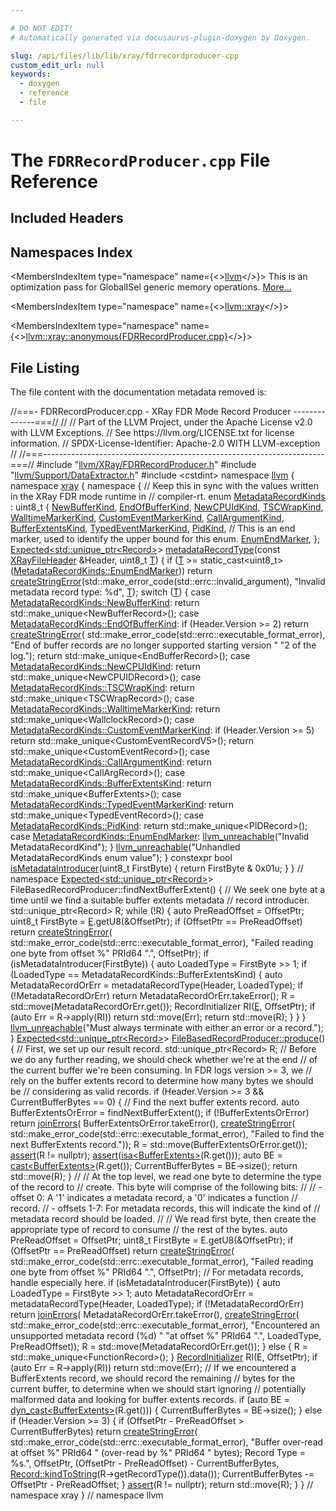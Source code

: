 ```yaml
---

# DO NOT EDIT!
# Automatically generated via docusaurus-plugin-doxygen by Doxygen.

slug: /api/files/lib/lib/xray/fdrrecordproducer-cpp
custom_edit_url: null
keywords:
  - doxygen
  - reference
  - file

---
```





# The `FDRRecordProducer.cpp` File Reference

<DoxygenPage pluginConfig={pluginConfig}>



## Included Headers

<IncludesList>
<IncludesListItem
  filePath="llvm/XRay/FDRRecordProducer.h"
  permalink="/docs/api/files/include/include/llvm/include/llvm/xray/fdrrecordproducer-h"
  isLocal="true" />
<IncludesListItem
  filePath="llvm/Support/DataExtractor.h"
  permalink="/docs/api/files/include/include/llvm/include/llvm/support/dataextractor-h"
  isLocal="true" />
<IncludesListItem
  filePath="cstdint"
  permalink=""
  isLocal="false" />
</IncludesList>

## Namespaces Index

<MembersIndex>

<MembersIndexItem
  type="namespace"
  name={<><a href="/docs/api/namespaces/llvm">llvm</a></>}>
This is an optimization pass for GlobalISel generic memory operations. <a href="/docs/api/namespaces/llvm/#details">More...</a>
</MembersIndexItem>

<MembersIndexItem
  type="namespace"
  name={<><a href="/docs/api/namespaces/llvm/xray">llvm::xray</a></>}>
</MembersIndexItem>

<MembersIndexItem
  type="namespace"
  name={<><a href="/docs/api/namespaces/llvm/xray/anonymous-fdrrecordproducer-cpp-">llvm::xray::anonymous&#123;FDRRecordProducer.cpp&#125;</a></>}>
</MembersIndexItem>

</MembersIndex>


## File Listing

The file content with the documentation metadata removed is:

<ProgramListing>

<Link id="l00001" /><CodeLine lineNumber="1"><Highlight kind="comment">//===- FDRRecordProducer.cpp - XRay FDR Mode Record Producer --------------===//</Highlight><Highlight kind="normal"></Highlight></CodeLine>
<Link id="l00002" /><CodeLine lineNumber="2"><Highlight kind="normal"></Highlight><Highlight kind="comment">//</Highlight><Highlight kind="normal"></Highlight></CodeLine>
<Link id="l00003" /><CodeLine lineNumber="3"><Highlight kind="normal"></Highlight><Highlight kind="comment">// Part of the LLVM Project, under the Apache License v2.0 with LLVM Exceptions.</Highlight><Highlight kind="normal"></Highlight></CodeLine>
<Link id="l00004" /><CodeLine lineNumber="4"><Highlight kind="normal"></Highlight><Highlight kind="comment">// See https://llvm.org/LICENSE.txt for license information.</Highlight><Highlight kind="normal"></Highlight></CodeLine>
<Link id="l00005" /><CodeLine lineNumber="5"><Highlight kind="normal"></Highlight><Highlight kind="comment">// SPDX-License-Identifier: Apache-2.0 WITH LLVM-exception</Highlight><Highlight kind="normal"></Highlight></CodeLine>
<Link id="l00006" /><CodeLine lineNumber="6"><Highlight kind="normal"></Highlight><Highlight kind="comment">//</Highlight><Highlight kind="normal"></Highlight></CodeLine>
<Link id="l00007" /><CodeLine lineNumber="7"><Highlight kind="normal"></Highlight><Highlight kind="comment">//===----------------------------------------------------------------------===//</Highlight><Highlight kind="normal"></Highlight></CodeLine>
<Link id="l00008" /><CodeLine lineNumber="8"><Highlight kind="normal"></Highlight><Highlight kind="preprocessor">#include &quot;<a href="/docs/api/files/include/include/llvm/include/llvm/xray/fdrrecordproducer-h">llvm/XRay/FDRRecordProducer.h</a>&quot;</Highlight><Highlight kind="normal"></Highlight></CodeLine>
<Link id="l00009" /><CodeLine lineNumber="9"><Highlight kind="normal"></Highlight><Highlight kind="preprocessor">#include &quot;<a href="/docs/api/files/include/include/llvm/include/llvm/support/dataextractor-h">llvm/Support/DataExtractor.h</a>&quot;</Highlight><Highlight kind="normal"></Highlight></CodeLine>
<Link id="l00010" /><CodeLine lineNumber="10"><Highlight kind="normal"></Highlight></CodeLine>
<Link id="l00011" /><CodeLine lineNumber="11"><Highlight kind="normal"></Highlight><Highlight kind="preprocessor">#include &lt;cstdint&gt;</Highlight><Highlight kind="normal"></Highlight></CodeLine>
<Link id="l00012" /><CodeLine lineNumber="12"><Highlight kind="normal"></Highlight></CodeLine>
<Link id="l00013" /><CodeLine lineNumber="13"><Highlight kind="normal"></Highlight><Highlight kind="keyword">namespace </Highlight><Highlight kind="normal"><a href="/docs/api/namespaces/llvm">llvm</a> &#123;</Highlight></CodeLine>
<Link id="l00014" /><CodeLine lineNumber="14"><Highlight kind="normal"></Highlight><Highlight kind="keyword">namespace </Highlight><Highlight kind="normal"><a href="/docs/api/namespaces/llvm/xray">xray</a> &#123;</Highlight></CodeLine>
<Link id="l00015" /><CodeLine lineNumber="15"><Highlight kind="normal"></Highlight></CodeLine>
<Link id="l00016" /><CodeLine lineNumber="16" lineLink="/docs/api/namespaces/llvm/xray/anonymous-fdrrecordproducer-cpp-"><Highlight kind="normal"></Highlight><Highlight kind="keyword">namespace </Highlight><Highlight kind="normal">&#123;</Highlight></CodeLine>
<Link id="l00017" /><CodeLine lineNumber="17"><Highlight kind="normal"></Highlight></CodeLine>
<Link id="l00018" /><CodeLine lineNumber="18"><Highlight kind="normal"></Highlight><Highlight kind="comment">// Keep this in sync with the values written in the XRay FDR mode runtime in</Highlight><Highlight kind="normal"></Highlight></CodeLine>
<Link id="l00019" /><CodeLine lineNumber="19"><Highlight kind="normal"></Highlight><Highlight kind="comment">// compiler-rt.</Highlight><Highlight kind="normal"></Highlight></CodeLine>
<Link id="l00020" /><CodeLine lineNumber="20" lineLink="/docs/api/namespaces/llvm/xray/anonymous-fdrrecordproducer-cpp-/#a8d8729424e3a97e3cf5e424d657f47a2"><Highlight kind="normal"></Highlight><Highlight kind="keyword">enum</Highlight><Highlight kind="normal"> <a href="/docs/api/namespaces/llvm/xray/anonymous-fdrrecordproducer-cpp-/#a8d8729424e3a97e3cf5e424d657f47a2">MetadataRecordKinds</a> : uint8&#95;t &#123;</Highlight></CodeLine>
<Link id="l00021" /><CodeLine lineNumber="21" lineLink="/docs/api/namespaces/llvm/xray/anonymous-fdrrecordproducer-cpp-/#a8d8729424e3a97e3cf5e424d657f47a2ad6915c990eab89ac697239609d2681e0"><Highlight kind="normal">  <a href="/docs/api/namespaces/llvm/xray/anonymous-fdrrecordproducer-cpp-/#a8d8729424e3a97e3cf5e424d657f47a2ad6915c990eab89ac697239609d2681e0">NewBufferKind</a>,</Highlight></CodeLine>
<Link id="l00022" /><CodeLine lineNumber="22" lineLink="/docs/api/namespaces/llvm/xray/anonymous-fdrrecordproducer-cpp-/#a8d8729424e3a97e3cf5e424d657f47a2a09b4623558aea6918f2eae8d8dfbfc8d"><Highlight kind="normal">  <a href="/docs/api/namespaces/llvm/xray/anonymous-fdrrecordproducer-cpp-/#a8d8729424e3a97e3cf5e424d657f47a2a09b4623558aea6918f2eae8d8dfbfc8d">EndOfBufferKind</a>,</Highlight></CodeLine>
<Link id="l00023" /><CodeLine lineNumber="23" lineLink="/docs/api/namespaces/llvm/xray/anonymous-fdrrecordproducer-cpp-/#a8d8729424e3a97e3cf5e424d657f47a2ae57b13a163b038f8fea0cdc4540f815d"><Highlight kind="normal">  <a href="/docs/api/namespaces/llvm/xray/anonymous-fdrrecordproducer-cpp-/#a8d8729424e3a97e3cf5e424d657f47a2ae57b13a163b038f8fea0cdc4540f815d">NewCPUIdKind</a>,</Highlight></CodeLine>
<Link id="l00024" /><CodeLine lineNumber="24" lineLink="/docs/api/namespaces/llvm/xray/anonymous-fdrrecordproducer-cpp-/#a8d8729424e3a97e3cf5e424d657f47a2a97d6b707d068e544d74a7ac12f072c19"><Highlight kind="normal">  <a href="/docs/api/namespaces/llvm/xray/anonymous-fdrrecordproducer-cpp-/#a8d8729424e3a97e3cf5e424d657f47a2a97d6b707d068e544d74a7ac12f072c19">TSCWrapKind</a>,</Highlight></CodeLine>
<Link id="l00025" /><CodeLine lineNumber="25" lineLink="/docs/api/namespaces/llvm/xray/anonymous-fdrrecordproducer-cpp-/#a8d8729424e3a97e3cf5e424d657f47a2a5838de9bb352b8a4d4a8395f429c6ed9"><Highlight kind="normal">  <a href="/docs/api/namespaces/llvm/xray/anonymous-fdrrecordproducer-cpp-/#a8d8729424e3a97e3cf5e424d657f47a2a5838de9bb352b8a4d4a8395f429c6ed9">WalltimeMarkerKind</a>,</Highlight></CodeLine>
<Link id="l00026" /><CodeLine lineNumber="26" lineLink="/docs/api/namespaces/llvm/xray/anonymous-fdrrecordproducer-cpp-/#a8d8729424e3a97e3cf5e424d657f47a2a17ea535932659e9af75617433da4586a"><Highlight kind="normal">  <a href="/docs/api/namespaces/llvm/xray/anonymous-fdrrecordproducer-cpp-/#a8d8729424e3a97e3cf5e424d657f47a2a17ea535932659e9af75617433da4586a">CustomEventMarkerKind</a>,</Highlight></CodeLine>
<Link id="l00027" /><CodeLine lineNumber="27" lineLink="/docs/api/namespaces/llvm/xray/anonymous-fdrrecordproducer-cpp-/#a8d8729424e3a97e3cf5e424d657f47a2ab552fd655211ac5302aa5678bd3cf8e8"><Highlight kind="normal">  <a href="/docs/api/namespaces/llvm/xray/anonymous-fdrrecordproducer-cpp-/#a8d8729424e3a97e3cf5e424d657f47a2ab552fd655211ac5302aa5678bd3cf8e8">CallArgumentKind</a>,</Highlight></CodeLine>
<Link id="l00028" /><CodeLine lineNumber="28" lineLink="/docs/api/namespaces/llvm/xray/anonymous-fdrrecordproducer-cpp-/#a8d8729424e3a97e3cf5e424d657f47a2a558bc1c058aeb618802d5dc29795fbd1"><Highlight kind="normal">  <a href="/docs/api/namespaces/llvm/xray/anonymous-fdrrecordproducer-cpp-/#a8d8729424e3a97e3cf5e424d657f47a2a558bc1c058aeb618802d5dc29795fbd1">BufferExtentsKind</a>,</Highlight></CodeLine>
<Link id="l00029" /><CodeLine lineNumber="29" lineLink="/docs/api/namespaces/llvm/xray/anonymous-fdrrecordproducer-cpp-/#a8d8729424e3a97e3cf5e424d657f47a2a9a3f9cab3392536494d16b0e067cee5e"><Highlight kind="normal">  <a href="/docs/api/namespaces/llvm/xray/anonymous-fdrrecordproducer-cpp-/#a8d8729424e3a97e3cf5e424d657f47a2a9a3f9cab3392536494d16b0e067cee5e">TypedEventMarkerKind</a>,</Highlight></CodeLine>
<Link id="l00030" /><CodeLine lineNumber="30" lineLink="/docs/api/namespaces/llvm/xray/anonymous-fdrrecordproducer-cpp-/#a8d8729424e3a97e3cf5e424d657f47a2a8ee33e1743b07b672aadc7f045560fa4"><Highlight kind="normal">  <a href="/docs/api/namespaces/llvm/xray/anonymous-fdrrecordproducer-cpp-/#a8d8729424e3a97e3cf5e424d657f47a2a8ee33e1743b07b672aadc7f045560fa4">PidKind</a>,</Highlight></CodeLine>
<Link id="l00031" /><CodeLine lineNumber="31"><Highlight kind="normal">  </Highlight><Highlight kind="comment">// This is an end marker, used to identify the upper bound for this enum.</Highlight><Highlight kind="normal"></Highlight></CodeLine>
<Link id="l00032" /><CodeLine lineNumber="32" lineLink="/docs/api/namespaces/llvm/xray/anonymous-fdrrecordproducer-cpp-/#a8d8729424e3a97e3cf5e424d657f47a2a39ab437c8750f7c57d2313b5b2e4da1f"><Highlight kind="normal">  <a href="/docs/api/namespaces/llvm/xray/anonymous-fdrrecordproducer-cpp-/#a8d8729424e3a97e3cf5e424d657f47a2a39ab437c8750f7c57d2313b5b2e4da1f">EnumEndMarker</a>,</Highlight></CodeLine>
<Link id="l00033" /><CodeLine lineNumber="33"><Highlight kind="normal">&#125;;</Highlight></CodeLine>
<Link id="l00034" /><CodeLine lineNumber="34"><Highlight kind="normal"></Highlight></CodeLine>
<Link id="l00035" /><CodeLine lineNumber="35"><Highlight kind="normal"><a href="/docs/api/classes/llvm/expected">Expected&lt;std::unique&#95;ptr&lt;Record&gt;</a>&gt;</Highlight></CodeLine>
<Link id="l00036" /><CodeLine lineNumber="36" lineLink="/docs/api/namespaces/llvm/xray/anonymous-fdrrecordproducer-cpp-/#aeb0faf0b2173034ffd84646967053164"><Highlight kind="normal"><a href="/docs/api/namespaces/llvm/xray/anonymous-fdrrecordproducer-cpp-/#aeb0faf0b2173034ffd84646967053164">metadataRecordType</a>(</Highlight><Highlight kind="keyword">const</Highlight><Highlight kind="normal"> <a href="/docs/api/structs/llvm/xray/xrayfileheader">XRayFileHeader</a> &amp;Header, uint8&#95;t <a href="/docs/api/files/lib/lib/target/lib/target/mips/mips16isellowering-cpp/#a0acb682b8260ab1c60b918599864e2e5">T</a>) &#123;</Highlight></CodeLine>
<Link id="l00037" /><CodeLine lineNumber="37"><Highlight kind="normal"></Highlight></CodeLine>
<Link id="l00038" /><CodeLine lineNumber="38"><Highlight kind="normal">  </Highlight><Highlight kind="keywordflow">if</Highlight><Highlight kind="normal"> (<a href="/docs/api/files/lib/lib/target/lib/target/mips/mips16isellowering-cpp/#a0acb682b8260ab1c60b918599864e2e5">T</a> &gt;= </Highlight><Highlight kind="keyword">static&#95;cast&lt;</Highlight><Highlight kind="normal">uint8&#95;t</Highlight><Highlight kind="keyword">&gt;</Highlight><Highlight kind="normal">(<a href="/docs/api/namespaces/llvm/xray/anonymous-fdrrecordproducer-cpp-/#a8d8729424e3a97e3cf5e424d657f47a2a39ab437c8750f7c57d2313b5b2e4da1f">MetadataRecordKinds::EnumEndMarker</a>))</Highlight></CodeLine>
<Link id="l00039" /><CodeLine lineNumber="39"><Highlight kind="normal">    </Highlight><Highlight kind="keywordflow">return</Highlight><Highlight kind="normal"> <a href="/docs/api/namespaces/llvm/#a4d2fd926089a58d482fb67a362e11bad">createStringError</a>(std::make&#95;error&#95;code(std::errc::invalid&#95;argument),</Highlight></CodeLine>
<Link id="l00040" /><CodeLine lineNumber="40"><Highlight kind="normal">                             </Highlight><Highlight kind="stringliteral">&quot;Invalid metadata record type: %d&quot;</Highlight><Highlight kind="normal">, <a href="/docs/api/files/lib/lib/target/lib/target/mips/mips16isellowering-cpp/#a0acb682b8260ab1c60b918599864e2e5">T</a>);</Highlight></CodeLine>
<Link id="l00041" /><CodeLine lineNumber="41"><Highlight kind="normal">  </Highlight><Highlight kind="keywordflow">switch</Highlight><Highlight kind="normal"> (<a href="/docs/api/files/lib/lib/target/lib/target/mips/mips16isellowering-cpp/#a0acb682b8260ab1c60b918599864e2e5">T</a>) &#123;</Highlight></CodeLine>
<Link id="l00042" /><CodeLine lineNumber="42"><Highlight kind="normal">  </Highlight><Highlight kind="keywordflow">case</Highlight><Highlight kind="normal"> <a href="/docs/api/namespaces/llvm/xray/anonymous-fdrrecordproducer-cpp-/#a8d8729424e3a97e3cf5e424d657f47a2ad6915c990eab89ac697239609d2681e0">MetadataRecordKinds::NewBufferKind</a>:</Highlight></CodeLine>
<Link id="l00043" /><CodeLine lineNumber="43"><Highlight kind="normal">    </Highlight><Highlight kind="keywordflow">return</Highlight><Highlight kind="normal"> std::make&#95;unique&lt;NewBufferRecord&gt;();</Highlight></CodeLine>
<Link id="l00044" /><CodeLine lineNumber="44"><Highlight kind="normal">  </Highlight><Highlight kind="keywordflow">case</Highlight><Highlight kind="normal"> <a href="/docs/api/namespaces/llvm/xray/anonymous-fdrrecordproducer-cpp-/#a8d8729424e3a97e3cf5e424d657f47a2a09b4623558aea6918f2eae8d8dfbfc8d">MetadataRecordKinds::EndOfBufferKind</a>:</Highlight></CodeLine>
<Link id="l00045" /><CodeLine lineNumber="45"><Highlight kind="normal">    </Highlight><Highlight kind="keywordflow">if</Highlight><Highlight kind="normal"> (Header.Version &gt;= 2)</Highlight></CodeLine>
<Link id="l00046" /><CodeLine lineNumber="46"><Highlight kind="normal">      </Highlight><Highlight kind="keywordflow">return</Highlight><Highlight kind="normal"> <a href="/docs/api/namespaces/llvm/#a4d2fd926089a58d482fb67a362e11bad">createStringError</a>(</Highlight></CodeLine>
<Link id="l00047" /><CodeLine lineNumber="47"><Highlight kind="normal">          std::make&#95;error&#95;code(std::errc::executable&#95;format&#95;error),</Highlight></CodeLine>
<Link id="l00048" /><CodeLine lineNumber="48"><Highlight kind="normal">          </Highlight><Highlight kind="stringliteral">&quot;End of buffer records are no longer supported starting version &quot;</Highlight><Highlight kind="normal"></Highlight></CodeLine>
<Link id="l00049" /><CodeLine lineNumber="49"><Highlight kind="normal">          </Highlight><Highlight kind="stringliteral">&quot;2 of the log.&quot;</Highlight><Highlight kind="normal">);</Highlight></CodeLine>
<Link id="l00050" /><CodeLine lineNumber="50"><Highlight kind="normal">    </Highlight><Highlight kind="keywordflow">return</Highlight><Highlight kind="normal"> std::make&#95;unique&lt;EndBufferRecord&gt;();</Highlight></CodeLine>
<Link id="l00051" /><CodeLine lineNumber="51"><Highlight kind="normal">  </Highlight><Highlight kind="keywordflow">case</Highlight><Highlight kind="normal"> <a href="/docs/api/namespaces/llvm/xray/anonymous-fdrrecordproducer-cpp-/#a8d8729424e3a97e3cf5e424d657f47a2ae57b13a163b038f8fea0cdc4540f815d">MetadataRecordKinds::NewCPUIdKind</a>:</Highlight></CodeLine>
<Link id="l00052" /><CodeLine lineNumber="52"><Highlight kind="normal">    </Highlight><Highlight kind="keywordflow">return</Highlight><Highlight kind="normal"> std::make&#95;unique&lt;NewCPUIDRecord&gt;();</Highlight></CodeLine>
<Link id="l00053" /><CodeLine lineNumber="53"><Highlight kind="normal">  </Highlight><Highlight kind="keywordflow">case</Highlight><Highlight kind="normal"> <a href="/docs/api/namespaces/llvm/xray/anonymous-fdrrecordproducer-cpp-/#a8d8729424e3a97e3cf5e424d657f47a2a97d6b707d068e544d74a7ac12f072c19">MetadataRecordKinds::TSCWrapKind</a>:</Highlight></CodeLine>
<Link id="l00054" /><CodeLine lineNumber="54"><Highlight kind="normal">    </Highlight><Highlight kind="keywordflow">return</Highlight><Highlight kind="normal"> std::make&#95;unique&lt;TSCWrapRecord&gt;();</Highlight></CodeLine>
<Link id="l00055" /><CodeLine lineNumber="55"><Highlight kind="normal">  </Highlight><Highlight kind="keywordflow">case</Highlight><Highlight kind="normal"> <a href="/docs/api/namespaces/llvm/xray/anonymous-fdrrecordproducer-cpp-/#a8d8729424e3a97e3cf5e424d657f47a2a5838de9bb352b8a4d4a8395f429c6ed9">MetadataRecordKinds::WalltimeMarkerKind</a>:</Highlight></CodeLine>
<Link id="l00056" /><CodeLine lineNumber="56"><Highlight kind="normal">    </Highlight><Highlight kind="keywordflow">return</Highlight><Highlight kind="normal"> std::make&#95;unique&lt;WallclockRecord&gt;();</Highlight></CodeLine>
<Link id="l00057" /><CodeLine lineNumber="57"><Highlight kind="normal">  </Highlight><Highlight kind="keywordflow">case</Highlight><Highlight kind="normal"> <a href="/docs/api/namespaces/llvm/xray/anonymous-fdrrecordproducer-cpp-/#a8d8729424e3a97e3cf5e424d657f47a2a17ea535932659e9af75617433da4586a">MetadataRecordKinds::CustomEventMarkerKind</a>:</Highlight></CodeLine>
<Link id="l00058" /><CodeLine lineNumber="58"><Highlight kind="normal">    </Highlight><Highlight kind="keywordflow">if</Highlight><Highlight kind="normal"> (Header.Version &gt;= 5)</Highlight></CodeLine>
<Link id="l00059" /><CodeLine lineNumber="59"><Highlight kind="normal">      </Highlight><Highlight kind="keywordflow">return</Highlight><Highlight kind="normal"> std::make&#95;unique&lt;CustomEventRecordV5&gt;();</Highlight></CodeLine>
<Link id="l00060" /><CodeLine lineNumber="60"><Highlight kind="normal">    </Highlight><Highlight kind="keywordflow">return</Highlight><Highlight kind="normal"> std::make&#95;unique&lt;CustomEventRecord&gt;();</Highlight></CodeLine>
<Link id="l00061" /><CodeLine lineNumber="61"><Highlight kind="normal">  </Highlight><Highlight kind="keywordflow">case</Highlight><Highlight kind="normal"> <a href="/docs/api/namespaces/llvm/xray/anonymous-fdrrecordproducer-cpp-/#a8d8729424e3a97e3cf5e424d657f47a2ab552fd655211ac5302aa5678bd3cf8e8">MetadataRecordKinds::CallArgumentKind</a>:</Highlight></CodeLine>
<Link id="l00062" /><CodeLine lineNumber="62"><Highlight kind="normal">    </Highlight><Highlight kind="keywordflow">return</Highlight><Highlight kind="normal"> std::make&#95;unique&lt;CallArgRecord&gt;();</Highlight></CodeLine>
<Link id="l00063" /><CodeLine lineNumber="63"><Highlight kind="normal">  </Highlight><Highlight kind="keywordflow">case</Highlight><Highlight kind="normal"> <a href="/docs/api/namespaces/llvm/xray/anonymous-fdrrecordproducer-cpp-/#a8d8729424e3a97e3cf5e424d657f47a2a558bc1c058aeb618802d5dc29795fbd1">MetadataRecordKinds::BufferExtentsKind</a>:</Highlight></CodeLine>
<Link id="l00064" /><CodeLine lineNumber="64"><Highlight kind="normal">    </Highlight><Highlight kind="keywordflow">return</Highlight><Highlight kind="normal"> std::make&#95;unique&lt;BufferExtents&gt;();</Highlight></CodeLine>
<Link id="l00065" /><CodeLine lineNumber="65"><Highlight kind="normal">  </Highlight><Highlight kind="keywordflow">case</Highlight><Highlight kind="normal"> <a href="/docs/api/namespaces/llvm/xray/anonymous-fdrrecordproducer-cpp-/#a8d8729424e3a97e3cf5e424d657f47a2a9a3f9cab3392536494d16b0e067cee5e">MetadataRecordKinds::TypedEventMarkerKind</a>:</Highlight></CodeLine>
<Link id="l00066" /><CodeLine lineNumber="66"><Highlight kind="normal">    </Highlight><Highlight kind="keywordflow">return</Highlight><Highlight kind="normal"> std::make&#95;unique&lt;TypedEventRecord&gt;();</Highlight></CodeLine>
<Link id="l00067" /><CodeLine lineNumber="67"><Highlight kind="normal">  </Highlight><Highlight kind="keywordflow">case</Highlight><Highlight kind="normal"> <a href="/docs/api/namespaces/llvm/xray/anonymous-fdrrecordproducer-cpp-/#a8d8729424e3a97e3cf5e424d657f47a2a8ee33e1743b07b672aadc7f045560fa4">MetadataRecordKinds::PidKind</a>:</Highlight></CodeLine>
<Link id="l00068" /><CodeLine lineNumber="68"><Highlight kind="normal">    </Highlight><Highlight kind="keywordflow">return</Highlight><Highlight kind="normal"> std::make&#95;unique&lt;PIDRecord&gt;();</Highlight></CodeLine>
<Link id="l00069" /><CodeLine lineNumber="69"><Highlight kind="normal">  </Highlight><Highlight kind="keywordflow">case</Highlight><Highlight kind="normal"> <a href="/docs/api/namespaces/llvm/xray/anonymous-fdrrecordproducer-cpp-/#a8d8729424e3a97e3cf5e424d657f47a2a39ab437c8750f7c57d2313b5b2e4da1f">MetadataRecordKinds::EnumEndMarker</a>:</Highlight></CodeLine>
<Link id="l00070" /><CodeLine lineNumber="70"><Highlight kind="normal">    <a href="/docs/api/files/include/include/llvm/include/llvm/support/errorhandling-h/#ace243f5c25697a1107cce46626b3dc94">llvm&#95;unreachable</a>(</Highlight><Highlight kind="stringliteral">&quot;Invalid MetadataRecordKind&quot;</Highlight><Highlight kind="normal">);</Highlight></CodeLine>
<Link id="l00071" /><CodeLine lineNumber="71"><Highlight kind="normal">  &#125;</Highlight></CodeLine>
<Link id="l00072" /><CodeLine lineNumber="72"><Highlight kind="normal">  <a href="/docs/api/files/include/include/llvm/include/llvm/support/errorhandling-h/#ace243f5c25697a1107cce46626b3dc94">llvm&#95;unreachable</a>(</Highlight><Highlight kind="stringliteral">&quot;Unhandled MetadataRecordKinds enum value&quot;</Highlight><Highlight kind="normal">);</Highlight></CodeLine>
<Link id="l00073" /><CodeLine lineNumber="73"><Highlight kind="normal">&#125;</Highlight></CodeLine>
<Link id="l00074" /><CodeLine lineNumber="74"><Highlight kind="normal"></Highlight></CodeLine>
<Link id="l00075" /><CodeLine lineNumber="75" lineLink="/docs/api/namespaces/llvm/xray/anonymous-fdrrecordproducer-cpp-/#a66e772e63664a0f50ebed0f1e2b5772a"><Highlight kind="normal"></Highlight><Highlight kind="keyword">constexpr</Highlight><Highlight kind="normal"> </Highlight><Highlight kind="keywordtype">bool</Highlight><Highlight kind="normal"> <a href="/docs/api/namespaces/llvm/xray/anonymous-fdrrecordproducer-cpp-/#a66e772e63664a0f50ebed0f1e2b5772a">isMetadataIntroducer</a>(uint8&#95;t FirstByte) &#123;</Highlight></CodeLine>
<Link id="l00076" /><CodeLine lineNumber="76"><Highlight kind="normal">  </Highlight><Highlight kind="keywordflow">return</Highlight><Highlight kind="normal"> FirstByte &amp; 0x01u;</Highlight></CodeLine>
<Link id="l00077" /><CodeLine lineNumber="77"><Highlight kind="normal">&#125;</Highlight></CodeLine>
<Link id="l00078" /><CodeLine lineNumber="78"><Highlight kind="normal"></Highlight></CodeLine>
<Link id="l00079" /><CodeLine lineNumber="79"><Highlight kind="normal">&#125; </Highlight><Highlight kind="comment">// namespace</Highlight><Highlight kind="normal"></Highlight></CodeLine>
<Link id="l00080" /><CodeLine lineNumber="80"><Highlight kind="normal"></Highlight></CodeLine>
<Link id="l00081" /><CodeLine lineNumber="81"><Highlight kind="normal"><a href="/docs/api/classes/llvm/expected">Expected&lt;std::unique&#95;ptr&lt;Record&gt;</a>&gt;</Highlight></CodeLine>
<Link id="l00082" /><CodeLine lineNumber="82"><Highlight kind="normal">FileBasedRecordProducer::findNextBufferExtent() &#123;</Highlight></CodeLine>
<Link id="l00083" /><CodeLine lineNumber="83"><Highlight kind="normal">  </Highlight><Highlight kind="comment">// We seek one byte at a time until we find a suitable buffer extents metadata</Highlight><Highlight kind="normal"></Highlight></CodeLine>
<Link id="l00084" /><CodeLine lineNumber="84"><Highlight kind="normal">  </Highlight><Highlight kind="comment">// record introducer.</Highlight><Highlight kind="normal"></Highlight></CodeLine>
<Link id="l00085" /><CodeLine lineNumber="85"><Highlight kind="normal">  std::unique&#95;ptr&lt;Record&gt; R;</Highlight></CodeLine>
<Link id="l00086" /><CodeLine lineNumber="86"><Highlight kind="normal">  </Highlight><Highlight kind="keywordflow">while</Highlight><Highlight kind="normal"> (!R) &#123;</Highlight></CodeLine>
<Link id="l00087" /><CodeLine lineNumber="87"><Highlight kind="normal">    </Highlight><Highlight kind="keyword">auto</Highlight><Highlight kind="normal"> PreReadOffset = OffsetPtr;</Highlight></CodeLine>
<Link id="l00088" /><CodeLine lineNumber="88"><Highlight kind="normal">    uint8&#95;t FirstByte = <a href="/docs/api/files/lib/lib/ir/builtingcs-cpp/#abb2b3a60ccc38a28239e19a1646e0c8a">E</a>.getU8(&amp;OffsetPtr);</Highlight></CodeLine>
<Link id="l00089" /><CodeLine lineNumber="89"><Highlight kind="normal">    </Highlight><Highlight kind="keywordflow">if</Highlight><Highlight kind="normal"> (OffsetPtr == PreReadOffset)</Highlight></CodeLine>
<Link id="l00090" /><CodeLine lineNumber="90"><Highlight kind="normal">      </Highlight><Highlight kind="keywordflow">return</Highlight><Highlight kind="normal"> <a href="/docs/api/namespaces/llvm/#a4d2fd926089a58d482fb67a362e11bad">createStringError</a>(</Highlight></CodeLine>
<Link id="l00091" /><CodeLine lineNumber="91"><Highlight kind="normal">          std::make&#95;error&#95;code(std::errc::executable&#95;format&#95;error),</Highlight></CodeLine>
<Link id="l00092" /><CodeLine lineNumber="92"><Highlight kind="normal">          </Highlight><Highlight kind="stringliteral">&quot;Failed reading one byte from offset %&quot;</Highlight><Highlight kind="normal"> PRId64 </Highlight><Highlight kind="stringliteral">&quot;.&quot;</Highlight><Highlight kind="normal">, OffsetPtr);</Highlight></CodeLine>
<Link id="l00093" /><CodeLine lineNumber="93"><Highlight kind="normal"></Highlight></CodeLine>
<Link id="l00094" /><CodeLine lineNumber="94"><Highlight kind="normal">    </Highlight><Highlight kind="keywordflow">if</Highlight><Highlight kind="normal"> (isMetadataIntroducer(FirstByte)) &#123;</Highlight></CodeLine>
<Link id="l00095" /><CodeLine lineNumber="95"><Highlight kind="normal">      </Highlight><Highlight kind="keyword">auto</Highlight><Highlight kind="normal"> LoadedType = FirstByte &gt;&gt; 1;</Highlight></CodeLine>
<Link id="l00096" /><CodeLine lineNumber="96"><Highlight kind="normal">      </Highlight><Highlight kind="keywordflow">if</Highlight><Highlight kind="normal"> (LoadedType == MetadataRecordKinds::BufferExtentsKind) &#123;</Highlight></CodeLine>
<Link id="l00097" /><CodeLine lineNumber="97"><Highlight kind="normal">        </Highlight><Highlight kind="keyword">auto</Highlight><Highlight kind="normal"> MetadataRecordOrErr = metadataRecordType(Header, LoadedType);</Highlight></CodeLine>
<Link id="l00098" /><CodeLine lineNumber="98"><Highlight kind="normal">        </Highlight><Highlight kind="keywordflow">if</Highlight><Highlight kind="normal"> (!MetadataRecordOrErr)</Highlight></CodeLine>
<Link id="l00099" /><CodeLine lineNumber="99"><Highlight kind="normal">          </Highlight><Highlight kind="keywordflow">return</Highlight><Highlight kind="normal"> MetadataRecordOrErr.takeError();</Highlight></CodeLine>
<Link id="l00100" /><CodeLine lineNumber="100"><Highlight kind="normal"></Highlight></CodeLine>
<Link id="l00101" /><CodeLine lineNumber="101"><Highlight kind="normal">        R = std::move(MetadataRecordOrErr.get());</Highlight></CodeLine>
<Link id="l00102" /><CodeLine lineNumber="102"><Highlight kind="normal">        RecordInitializer RI(<a href="/docs/api/files/lib/lib/ir/builtingcs-cpp/#abb2b3a60ccc38a28239e19a1646e0c8a">E</a>, OffsetPtr);</Highlight></CodeLine>
<Link id="l00103" /><CodeLine lineNumber="103"><Highlight kind="normal">        </Highlight><Highlight kind="keywordflow">if</Highlight><Highlight kind="normal"> (</Highlight><Highlight kind="keyword">auto</Highlight><Highlight kind="normal"> Err = R-&gt;apply(RI))</Highlight></CodeLine>
<Link id="l00104" /><CodeLine lineNumber="104"><Highlight kind="normal">          </Highlight><Highlight kind="keywordflow">return</Highlight><Highlight kind="normal"> std::move(Err);</Highlight></CodeLine>
<Link id="l00105" /><CodeLine lineNumber="105"><Highlight kind="normal">        </Highlight><Highlight kind="keywordflow">return</Highlight><Highlight kind="normal"> std::move(R);</Highlight></CodeLine>
<Link id="l00106" /><CodeLine lineNumber="106"><Highlight kind="normal">      &#125;</Highlight></CodeLine>
<Link id="l00107" /><CodeLine lineNumber="107"><Highlight kind="normal">    &#125;</Highlight></CodeLine>
<Link id="l00108" /><CodeLine lineNumber="108"><Highlight kind="normal">  &#125;</Highlight></CodeLine>
<Link id="l00109" /><CodeLine lineNumber="109"><Highlight kind="normal">  <a href="/docs/api/files/include/include/llvm/include/llvm/support/errorhandling-h/#ace243f5c25697a1107cce46626b3dc94">llvm&#95;unreachable</a>(</Highlight><Highlight kind="stringliteral">&quot;Must always terminate with either an error or a record.&quot;</Highlight><Highlight kind="normal">);</Highlight></CodeLine>
<Link id="l00110" /><CodeLine lineNumber="110"><Highlight kind="normal">&#125;</Highlight></CodeLine>
<Link id="l00111" /><CodeLine lineNumber="111"><Highlight kind="normal"></Highlight></CodeLine>
<Link id="l00112" /><CodeLine lineNumber="112" lineLink="/docs/api/classes/llvm/xray/filebasedrecordproducer/#a640c31db6f0c01009532a8120462a222"><Highlight kind="normal"><a href="/docs/api/classes/llvm/expected">Expected&lt;std::unique&#95;ptr&lt;Record&gt;</a>&gt; <a href="/docs/api/classes/llvm/xray/filebasedrecordproducer/#a640c31db6f0c01009532a8120462a222">FileBasedRecordProducer::produce</a>() &#123;</Highlight></CodeLine>
<Link id="l00113" /><CodeLine lineNumber="113"><Highlight kind="normal">  </Highlight><Highlight kind="comment">// First, we set up our result record.</Highlight><Highlight kind="normal"></Highlight></CodeLine>
<Link id="l00114" /><CodeLine lineNumber="114"><Highlight kind="normal">  std::unique&#95;ptr&lt;Record&gt; R;</Highlight></CodeLine>
<Link id="l00115" /><CodeLine lineNumber="115"><Highlight kind="normal"></Highlight></CodeLine>
<Link id="l00116" /><CodeLine lineNumber="116"><Highlight kind="normal">  </Highlight><Highlight kind="comment">// Before we do any further reading, we should check whether we&#39;re at the end</Highlight><Highlight kind="normal"></Highlight></CodeLine>
<Link id="l00117" /><CodeLine lineNumber="117"><Highlight kind="normal">  </Highlight><Highlight kind="comment">// of the current buffer we&#39;re been consuming. In FDR logs version &gt;= 3, we</Highlight><Highlight kind="normal"></Highlight></CodeLine>
<Link id="l00118" /><CodeLine lineNumber="118"><Highlight kind="normal">  </Highlight><Highlight kind="comment">// rely on the buffer extents record to determine how many bytes we should be</Highlight><Highlight kind="normal"></Highlight></CodeLine>
<Link id="l00119" /><CodeLine lineNumber="119"><Highlight kind="normal">  </Highlight><Highlight kind="comment">// considering as valid records.</Highlight><Highlight kind="normal"></Highlight></CodeLine>
<Link id="l00120" /><CodeLine lineNumber="120"><Highlight kind="normal">  </Highlight><Highlight kind="keywordflow">if</Highlight><Highlight kind="normal"> (Header.Version &gt;= 3 &amp;&amp; CurrentBufferBytes == 0) &#123;</Highlight></CodeLine>
<Link id="l00121" /><CodeLine lineNumber="121"><Highlight kind="normal">    </Highlight><Highlight kind="comment">// Find the next buffer extents record.</Highlight><Highlight kind="normal"></Highlight></CodeLine>
<Link id="l00122" /><CodeLine lineNumber="122"><Highlight kind="normal">    </Highlight><Highlight kind="keyword">auto</Highlight><Highlight kind="normal"> BufferExtentsOrError = findNextBufferExtent();</Highlight></CodeLine>
<Link id="l00123" /><CodeLine lineNumber="123"><Highlight kind="normal">    </Highlight><Highlight kind="keywordflow">if</Highlight><Highlight kind="normal"> (!BufferExtentsOrError)</Highlight></CodeLine>
<Link id="l00124" /><CodeLine lineNumber="124"><Highlight kind="normal">      </Highlight><Highlight kind="keywordflow">return</Highlight><Highlight kind="normal"> <a href="/docs/api/namespaces/llvm/#a71210b99d2ef87236d8505c1771a7ab1">joinErrors</a>(</Highlight></CodeLine>
<Link id="l00125" /><CodeLine lineNumber="125"><Highlight kind="normal">          BufferExtentsOrError.takeError(),</Highlight></CodeLine>
<Link id="l00126" /><CodeLine lineNumber="126"><Highlight kind="normal">          <a href="/docs/api/namespaces/llvm/#a4d2fd926089a58d482fb67a362e11bad">createStringError</a>(</Highlight></CodeLine>
<Link id="l00127" /><CodeLine lineNumber="127"><Highlight kind="normal">              std::make&#95;error&#95;code(std::errc::executable&#95;format&#95;error),</Highlight></CodeLine>
<Link id="l00128" /><CodeLine lineNumber="128"><Highlight kind="normal">              </Highlight><Highlight kind="stringliteral">&quot;Failed to find the next BufferExtents record.&quot;</Highlight><Highlight kind="normal">));</Highlight></CodeLine>
<Link id="l00129" /><CodeLine lineNumber="129"><Highlight kind="normal"></Highlight></CodeLine>
<Link id="l00130" /><CodeLine lineNumber="130"><Highlight kind="normal">    R = std::move(BufferExtentsOrError.get());</Highlight></CodeLine>
<Link id="l00131" /><CodeLine lineNumber="131"><Highlight kind="normal">    <a href="/docs/api/files/lib/lib/target/lib/target/amdgpu/silowercontrolflow-cpp/#a4868c5d81c5ccc98c47aeab6244346a0">assert</a>(R != </Highlight><Highlight kind="keyword">nullptr</Highlight><Highlight kind="normal">);</Highlight></CodeLine>
<Link id="l00132" /><CodeLine lineNumber="132"><Highlight kind="normal">    <a href="/docs/api/files/lib/lib/target/lib/target/amdgpu/silowercontrolflow-cpp/#a4868c5d81c5ccc98c47aeab6244346a0">assert</a>(<a href="/docs/api/namespaces/llvm/#a92ca992e52dddc420f4b069cae06dfbe">isa&lt;BufferExtents&gt;</a>(R.get()));</Highlight></CodeLine>
<Link id="l00133" /><CodeLine lineNumber="133"><Highlight kind="normal">    </Highlight><Highlight kind="keyword">auto</Highlight><Highlight kind="normal"> BE = <a href="/docs/api/namespaces/llvm/#ac4fc845f5ed92de63cd4474f128f5fc5">cast&lt;BufferExtents&gt;</a>(R.get());</Highlight></CodeLine>
<Link id="l00134" /><CodeLine lineNumber="134"><Highlight kind="normal">    CurrentBufferBytes = BE-&gt;size();</Highlight></CodeLine>
<Link id="l00135" /><CodeLine lineNumber="135"><Highlight kind="normal">    </Highlight><Highlight kind="keywordflow">return</Highlight><Highlight kind="normal"> std::move(R);</Highlight></CodeLine>
<Link id="l00136" /><CodeLine lineNumber="136"><Highlight kind="normal">  &#125;</Highlight></CodeLine>
<Link id="l00137" /><CodeLine lineNumber="137"><Highlight kind="normal"></Highlight></CodeLine>
<Link id="l00138" /><CodeLine lineNumber="138"><Highlight kind="normal">  </Highlight><Highlight kind="comment">//</Highlight><Highlight kind="normal"></Highlight></CodeLine>
<Link id="l00139" /><CodeLine lineNumber="139"><Highlight kind="normal">  </Highlight><Highlight kind="comment">// At the top level, we read one byte to determine the type of the record to</Highlight><Highlight kind="normal"></Highlight></CodeLine>
<Link id="l00140" /><CodeLine lineNumber="140"><Highlight kind="normal">  </Highlight><Highlight kind="comment">// create. This byte will comprise of the following bits:</Highlight><Highlight kind="normal"></Highlight></CodeLine>
<Link id="l00141" /><CodeLine lineNumber="141"><Highlight kind="normal">  </Highlight><Highlight kind="comment">//</Highlight><Highlight kind="normal"></Highlight></CodeLine>
<Link id="l00142" /><CodeLine lineNumber="142"><Highlight kind="normal">  </Highlight><Highlight kind="comment">//   - offset 0: A &#39;1&#39; indicates a metadata record, a &#39;0&#39; indicates a function</Highlight><Highlight kind="normal"></Highlight></CodeLine>
<Link id="l00143" /><CodeLine lineNumber="143"><Highlight kind="normal">  </Highlight><Highlight kind="comment">//     record.</Highlight><Highlight kind="normal"></Highlight></CodeLine>
<Link id="l00144" /><CodeLine lineNumber="144"><Highlight kind="normal">  </Highlight><Highlight kind="comment">//   - offsets 1-7: For metadata records, this will indicate the kind of</Highlight><Highlight kind="normal"></Highlight></CodeLine>
<Link id="l00145" /><CodeLine lineNumber="145"><Highlight kind="normal">  </Highlight><Highlight kind="comment">//     metadata record should be loaded.</Highlight><Highlight kind="normal"></Highlight></CodeLine>
<Link id="l00146" /><CodeLine lineNumber="146"><Highlight kind="normal">  </Highlight><Highlight kind="comment">//</Highlight><Highlight kind="normal"></Highlight></CodeLine>
<Link id="l00147" /><CodeLine lineNumber="147"><Highlight kind="normal">  </Highlight><Highlight kind="comment">// We read first byte, then create the appropriate type of record to consume</Highlight><Highlight kind="normal"></Highlight></CodeLine>
<Link id="l00148" /><CodeLine lineNumber="148"><Highlight kind="normal">  </Highlight><Highlight kind="comment">// the rest of the bytes.</Highlight><Highlight kind="normal"></Highlight></CodeLine>
<Link id="l00149" /><CodeLine lineNumber="149"><Highlight kind="normal">  </Highlight><Highlight kind="keyword">auto</Highlight><Highlight kind="normal"> PreReadOffset = OffsetPtr;</Highlight></CodeLine>
<Link id="l00150" /><CodeLine lineNumber="150"><Highlight kind="normal">  uint8&#95;t FirstByte = E.getU8(&amp;OffsetPtr);</Highlight></CodeLine>
<Link id="l00151" /><CodeLine lineNumber="151"><Highlight kind="normal">  </Highlight><Highlight kind="keywordflow">if</Highlight><Highlight kind="normal"> (OffsetPtr == PreReadOffset)</Highlight></CodeLine>
<Link id="l00152" /><CodeLine lineNumber="152"><Highlight kind="normal">    </Highlight><Highlight kind="keywordflow">return</Highlight><Highlight kind="normal"> <a href="/docs/api/namespaces/llvm/#a4d2fd926089a58d482fb67a362e11bad">createStringError</a>(</Highlight></CodeLine>
<Link id="l00153" /><CodeLine lineNumber="153"><Highlight kind="normal">        std::make&#95;error&#95;code(std::errc::executable&#95;format&#95;error),</Highlight></CodeLine>
<Link id="l00154" /><CodeLine lineNumber="154"><Highlight kind="normal">        </Highlight><Highlight kind="stringliteral">&quot;Failed reading one byte from offset %&quot;</Highlight><Highlight kind="normal"> PRId64 </Highlight><Highlight kind="stringliteral">&quot;.&quot;</Highlight><Highlight kind="normal">, OffsetPtr);</Highlight></CodeLine>
<Link id="l00155" /><CodeLine lineNumber="155"><Highlight kind="normal"></Highlight></CodeLine>
<Link id="l00156" /><CodeLine lineNumber="156"><Highlight kind="normal">  </Highlight><Highlight kind="comment">// For metadata records, handle especially here.</Highlight><Highlight kind="normal"></Highlight></CodeLine>
<Link id="l00157" /><CodeLine lineNumber="157"><Highlight kind="normal">  </Highlight><Highlight kind="keywordflow">if</Highlight><Highlight kind="normal"> (isMetadataIntroducer(FirstByte)) &#123;</Highlight></CodeLine>
<Link id="l00158" /><CodeLine lineNumber="158"><Highlight kind="normal">    </Highlight><Highlight kind="keyword">auto</Highlight><Highlight kind="normal"> LoadedType = FirstByte &gt;&gt; 1;</Highlight></CodeLine>
<Link id="l00159" /><CodeLine lineNumber="159"><Highlight kind="normal">    </Highlight><Highlight kind="keyword">auto</Highlight><Highlight kind="normal"> MetadataRecordOrErr = metadataRecordType(Header, LoadedType);</Highlight></CodeLine>
<Link id="l00160" /><CodeLine lineNumber="160"><Highlight kind="normal">    </Highlight><Highlight kind="keywordflow">if</Highlight><Highlight kind="normal"> (!MetadataRecordOrErr)</Highlight></CodeLine>
<Link id="l00161" /><CodeLine lineNumber="161"><Highlight kind="normal">      </Highlight><Highlight kind="keywordflow">return</Highlight><Highlight kind="normal"> <a href="/docs/api/namespaces/llvm/#a71210b99d2ef87236d8505c1771a7ab1">joinErrors</a>(</Highlight></CodeLine>
<Link id="l00162" /><CodeLine lineNumber="162"><Highlight kind="normal">          MetadataRecordOrErr.takeError(),</Highlight></CodeLine>
<Link id="l00163" /><CodeLine lineNumber="163"><Highlight kind="normal">          <a href="/docs/api/namespaces/llvm/#a4d2fd926089a58d482fb67a362e11bad">createStringError</a>(</Highlight></CodeLine>
<Link id="l00164" /><CodeLine lineNumber="164"><Highlight kind="normal">              std::make&#95;error&#95;code(std::errc::executable&#95;format&#95;error),</Highlight></CodeLine>
<Link id="l00165" /><CodeLine lineNumber="165"><Highlight kind="normal">              </Highlight><Highlight kind="stringliteral">&quot;Encountered an unsupported metadata record (%d) &quot;</Highlight><Highlight kind="normal"></Highlight></CodeLine>
<Link id="l00166" /><CodeLine lineNumber="166"><Highlight kind="normal">              </Highlight><Highlight kind="stringliteral">&quot;at offset %&quot;</Highlight><Highlight kind="normal"> PRId64 </Highlight><Highlight kind="stringliteral">&quot;.&quot;</Highlight><Highlight kind="normal">,</Highlight></CodeLine>
<Link id="l00167" /><CodeLine lineNumber="167"><Highlight kind="normal">              LoadedType, PreReadOffset));</Highlight></CodeLine>
<Link id="l00168" /><CodeLine lineNumber="168"><Highlight kind="normal">    R = std::move(MetadataRecordOrErr.get());</Highlight></CodeLine>
<Link id="l00169" /><CodeLine lineNumber="169"><Highlight kind="normal">  &#125; </Highlight><Highlight kind="keywordflow">else</Highlight><Highlight kind="normal"> &#123;</Highlight></CodeLine>
<Link id="l00170" /><CodeLine lineNumber="170"><Highlight kind="normal">    R = std::make&#95;unique&lt;FunctionRecord&gt;();</Highlight></CodeLine>
<Link id="l00171" /><CodeLine lineNumber="171"><Highlight kind="normal">  &#125;</Highlight></CodeLine>
<Link id="l00172" /><CodeLine lineNumber="172"><Highlight kind="normal">  <a href="/docs/api/classes/llvm/xray/recordinitializer">RecordInitializer</a> RI(E, OffsetPtr);</Highlight></CodeLine>
<Link id="l00173" /><CodeLine lineNumber="173"><Highlight kind="normal"></Highlight></CodeLine>
<Link id="l00174" /><CodeLine lineNumber="174"><Highlight kind="normal">  </Highlight><Highlight kind="keywordflow">if</Highlight><Highlight kind="normal"> (</Highlight><Highlight kind="keyword">auto</Highlight><Highlight kind="normal"> Err = R-&gt;apply(RI))</Highlight></CodeLine>
<Link id="l00175" /><CodeLine lineNumber="175"><Highlight kind="normal">    </Highlight><Highlight kind="keywordflow">return</Highlight><Highlight kind="normal"> std::move(Err);</Highlight></CodeLine>
<Link id="l00176" /><CodeLine lineNumber="176"><Highlight kind="normal"></Highlight></CodeLine>
<Link id="l00177" /><CodeLine lineNumber="177"><Highlight kind="normal">  </Highlight><Highlight kind="comment">// If we encountered a BufferExtents record, we should record the remaining</Highlight><Highlight kind="normal"></Highlight></CodeLine>
<Link id="l00178" /><CodeLine lineNumber="178"><Highlight kind="normal">  </Highlight><Highlight kind="comment">// bytes for the current buffer, to determine when we should start ignoring</Highlight><Highlight kind="normal"></Highlight></CodeLine>
<Link id="l00179" /><CodeLine lineNumber="179"><Highlight kind="normal">  </Highlight><Highlight kind="comment">// potentially malformed data and looking for buffer extents records.</Highlight><Highlight kind="normal"></Highlight></CodeLine>
<Link id="l00180" /><CodeLine lineNumber="180"><Highlight kind="normal">  </Highlight><Highlight kind="keywordflow">if</Highlight><Highlight kind="normal"> (</Highlight><Highlight kind="keyword">auto</Highlight><Highlight kind="normal"> BE = <a href="/docs/api/namespaces/llvm/#a22eeee01734061ac1b31ccd994c49eef">dyn&#95;cast&lt;BufferExtents&gt;</a>(R.get())) &#123;</Highlight></CodeLine>
<Link id="l00181" /><CodeLine lineNumber="181"><Highlight kind="normal">    CurrentBufferBytes = BE-&gt;size();</Highlight></CodeLine>
<Link id="l00182" /><CodeLine lineNumber="182"><Highlight kind="normal">  &#125; </Highlight><Highlight kind="keywordflow">else</Highlight><Highlight kind="normal"> </Highlight><Highlight kind="keywordflow">if</Highlight><Highlight kind="normal"> (Header.Version &gt;= 3) &#123;</Highlight></CodeLine>
<Link id="l00183" /><CodeLine lineNumber="183"><Highlight kind="normal">    </Highlight><Highlight kind="keywordflow">if</Highlight><Highlight kind="normal"> (OffsetPtr - PreReadOffset &gt; CurrentBufferBytes)</Highlight></CodeLine>
<Link id="l00184" /><CodeLine lineNumber="184"><Highlight kind="normal">      </Highlight><Highlight kind="keywordflow">return</Highlight><Highlight kind="normal"> <a href="/docs/api/namespaces/llvm/#a4d2fd926089a58d482fb67a362e11bad">createStringError</a>(</Highlight></CodeLine>
<Link id="l00185" /><CodeLine lineNumber="185"><Highlight kind="normal">          std::make&#95;error&#95;code(std::errc::executable&#95;format&#95;error),</Highlight></CodeLine>
<Link id="l00186" /><CodeLine lineNumber="186"><Highlight kind="normal">          </Highlight><Highlight kind="stringliteral">&quot;Buffer over-read at offset %&quot;</Highlight><Highlight kind="normal"> PRId64 </Highlight><Highlight kind="stringliteral">&quot; (over-read by %&quot;</Highlight><Highlight kind="normal"> PRId64</Highlight></CodeLine>
<Link id="l00187" /><CodeLine lineNumber="187"><Highlight kind="normal">          </Highlight><Highlight kind="stringliteral">&quot; bytes); Record Type = %s.&quot;</Highlight><Highlight kind="normal">,</Highlight></CodeLine>
<Link id="l00188" /><CodeLine lineNumber="188"><Highlight kind="normal">          OffsetPtr, (OffsetPtr - PreReadOffset) - CurrentBufferBytes,</Highlight></CodeLine>
<Link id="l00189" /><CodeLine lineNumber="189"><Highlight kind="normal">          <a href="/docs/api/classes/llvm/xray/record/#a17ab96e6ad47dbe2401be45c7f09b7ab">Record::kindToString</a>(R-&gt;getRecordType()).data());</Highlight></CodeLine>
<Link id="l00190" /><CodeLine lineNumber="190"><Highlight kind="normal"></Highlight></CodeLine>
<Link id="l00191" /><CodeLine lineNumber="191"><Highlight kind="normal">    CurrentBufferBytes -= OffsetPtr - PreReadOffset;</Highlight></CodeLine>
<Link id="l00192" /><CodeLine lineNumber="192"><Highlight kind="normal">  &#125;</Highlight></CodeLine>
<Link id="l00193" /><CodeLine lineNumber="193"><Highlight kind="normal">  <a href="/docs/api/files/lib/lib/target/lib/target/amdgpu/silowercontrolflow-cpp/#a4868c5d81c5ccc98c47aeab6244346a0">assert</a>(R != </Highlight><Highlight kind="keyword">nullptr</Highlight><Highlight kind="normal">);</Highlight></CodeLine>
<Link id="l00194" /><CodeLine lineNumber="194"><Highlight kind="normal">  </Highlight><Highlight kind="keywordflow">return</Highlight><Highlight kind="normal"> std::move(R);</Highlight></CodeLine>
<Link id="l00195" /><CodeLine lineNumber="195"><Highlight kind="normal">&#125;</Highlight></CodeLine>
<Link id="l00196" /><CodeLine lineNumber="196"><Highlight kind="normal"></Highlight></CodeLine>
<Link id="l00197" /><CodeLine lineNumber="197"><Highlight kind="normal">&#125; </Highlight><Highlight kind="comment">// namespace xray</Highlight><Highlight kind="normal"></Highlight></CodeLine>
<Link id="l00198" /><CodeLine lineNumber="198"><Highlight kind="normal">&#125; </Highlight><Highlight kind="comment">// namespace llvm</Highlight><Highlight kind="normal"></Highlight></CodeLine>

</ProgramListing>

</DoxygenPage>
